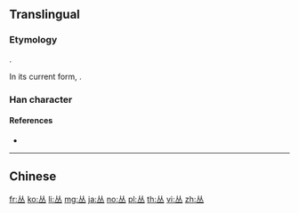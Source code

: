 <!--{{also|叢}} may be replaced by zh-forms -->
{{also|从}}
==Translingual==

===Etymology===
{{Han simp}}.

In its current form, {{Han compound|从|一|c1=p|c2=s|ls=psc}}.

===Han character===
{{Han char|rn=1|rad=一|as=04|sn=5|four=88100|canj=OOM|ids=⿱从一}}

====References====
* {{Han ref|kx=0078.021|hdz=10017.030|uh=4E1B|ud=19995}}

----

==Chinese==
{{zh-see|叢}}

[[fr:丛]]
[[ko:丛]]
[[li:丛]]
[[mg:丛]]
[[ja:丛]]
[[no:丛]]
[[pl:丛]]
[[th:丛]]
[[vi:丛]]
[[zh:丛]]